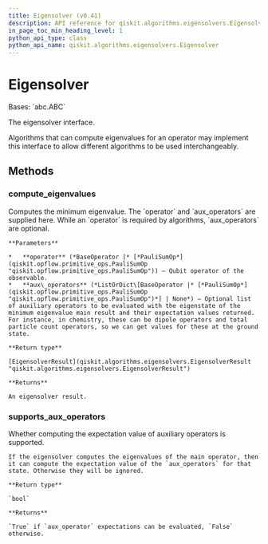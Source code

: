 ```yaml
---
title: Eigensolver (v0.41)
description: API reference for qiskit.algorithms.eigensolvers.Eigensolver in qiskit v0.41
in_page_toc_min_heading_level: 1
python_api_type: class
python_api_name: qiskit.algorithms.eigensolvers.Eigensolver
---
```


# Eigensolver

<Class id="qiskit.algorithms.eigensolvers.Eigensolver" isDedicatedPage={true} github="https://github.com/qiskit/qiskit/tree/stable/0.23/qiskit/algorithms/eigensolvers/eigensolver.py" signature="Eigensolver" modifiers="class">
  Bases: `abc.ABC`

  The eigensolver interface.

  Algorithms that can compute eigenvalues for an operator may implement this interface to allow different algorithms to be used interchangeably.

  ## Methods

  <span id="qiskit-algorithms-eigensolvers-eigensolver-compute-eigenvalues" />

  ### compute\_eigenvalues

  <Function id="qiskit.algorithms.eigensolvers.Eigensolver.compute_eigenvalues" signature="Eigensolver.compute_eigenvalues(operator, aux_operators=None)" modifiers="abstract">
    Computes the minimum eigenvalue. The `operator` and `aux_operators` are supplied here. While an `operator` is required by algorithms, `aux_operators` are optional.

    **Parameters**

    *   **operator** (*BaseOperator |* [*PauliSumOp*](qiskit.opflow.primitive_ops.PauliSumOp "qiskit.opflow.primitive_ops.PauliSumOp")) – Qubit operator of the observable.
    *   **aux\_operators** (*ListOrDict\[BaseOperator |* [*PauliSumOp*](qiskit.opflow.primitive_ops.PauliSumOp "qiskit.opflow.primitive_ops.PauliSumOp")*] | None*) – Optional list of auxiliary operators to be evaluated with the eigenstate of the minimum eigenvalue main result and their expectation values returned. For instance, in chemistry, these can be dipole operators and total particle count operators, so we can get values for these at the ground state.

    **Return type**

    [EigensolverResult](qiskit.algorithms.eigensolvers.EigensolverResult "qiskit.algorithms.eigensolvers.EigensolverResult")

    **Returns**

    An eigensolver result.
  </Function>

  <span id="qiskit-algorithms-eigensolvers-eigensolver-supports-aux-operators" />

  ### supports\_aux\_operators

  <Function id="qiskit.algorithms.eigensolvers.Eigensolver.supports_aux_operators" signature="Eigensolver.supports_aux_operators()" modifiers="classmethod">
    Whether computing the expectation value of auxiliary operators is supported.

    If the eigensolver computes the eigenvalues of the main operator, then it can compute the expectation value of the `aux_operators` for that state. Otherwise they will be ignored.

    **Return type**

    `bool`

    **Returns**

    `True` if `aux_operator` expectations can be evaluated, `False` otherwise.
  </Function>
</Class>

